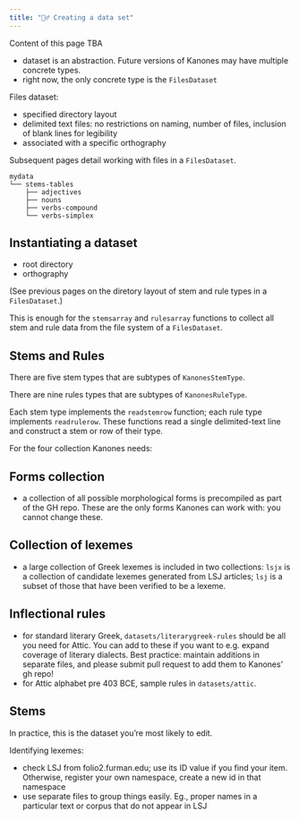 ```yaml
---
title: "🤷‍♂️ Creating a data set"
---
```


::: {.callout-caution}
Content of this page TBA
:::

- dataset is an abstraction. Future versions of Kanones may have multiple concrete types. 
- right now, the only concrete type is the `FilesDataset`

Files dataset:

- specified directory layout
- delimited text files: no restrictions on naming, number of files, inclusion of blank lines for legibility
- associated with a specific orthography

Subsequent pages detail working with files in a `FilesDataset`.



```
mydata
└── stems-tables
    ├── adjectives
    ├── nouns
    ├── verbs-compound
    └── verbs-simplex
```



## Instantiating a dataset

- root directory
- orthography

(See previous pages on the diretory layout of stem and rule types in a `FilesDataset`.)

This is enough for the `stemsarray` and `rulesarray` functions to collect all stem and rule data from the file system of a `FilesDataset`.

## Stems and Rules

There are five stem types that are subtypes of `KanonesStemType`.

There are nine rules types that are subtypes of `KanonesRuleType`.

Each stem type implements the `readstemrow` function; each rule type implements `readrulerow`.  These functions read a single delimited-text line and construct a stem or row of their type.



For the four collection Kanones needs:


## Forms collection

- a collection of all possible morphological forms is precompiled as part of the GH repo.  These are the only forms Kanones can work with: you cannot change these.

## Collection of lexemes


- a large collection of Greek lexemes is included in two collections: `lsjx` is a collection of candidate lexemes generated from LSJ articles; `lsj` is a subset of those that have been verified to be a lexeme.

## Inflectional rules 

- for standard literary Greek, `datasets/literarygreek-rules` should be all you need for Attic.  You can add to these if you want to e.g. expand coverage of literary dialects. Best practice: maintain additions in separate files, and please submit pull request to add them to Kanones' gh repo!
- for Attic alphabet pre 403 BCE, sample rules in `datasets/attic`.


## Stems

In practice, this is the dataset you're most likely to edit.

Identifying lexemes:

- check LSJ from folio2.furman.edu; use its ID value if you find your item. Otherwise, register your own namespace, create a new id in that namespace
- use separate files to group things easily.  Eg., proper names in a particular text or corpus that do not appear in LSJ